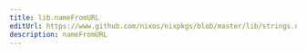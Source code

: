 ```yaml
---
title: lib.nameFromURL
editUrl: https://www.github.com/nixos/nixpkgs/blob/master/lib/strings.nix#L737C17
description: nameFromURL
---
```




<LinkCard
    title="Contribute Now!"
    description="API Documentation is done in our source code"
    href="https://www.github.com/nixos/nixpkgs/blob/master/lib/strings.nix#L737C17"
/>

